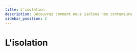 ```yaml
---
title: L'isolation
description: Découvrez comment nous isolons nos conteneurs
sidebar_position: 2
---
```




# L'isolation


<ReactPlayer 
    muted={true}
    playing={true}
	playsinline={true}
    loop={true}
    width='100%'
    height='100%'
    url='/img/gif-isolation-low.mp4'/>